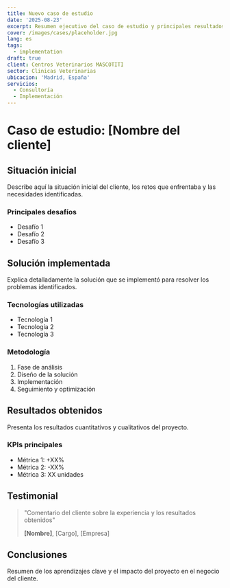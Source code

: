 ```yaml
---
title: Nuevo caso de estudio
date: '2025-08-23'
excerpt: Resumen ejecutivo del caso de estudio y principales resultados obtenidos
cover: /images/cases/placeholder.jpg
lang: es
tags:
  - implementation
draft: true
client: Centros Veterinarios MASCOTITI
sector: Clinicas Veterinarias
ubicacion: 'Madrid, España'
servicios:
  - Consultoría
  - Implementación
---
```

# Caso de estudio: [Nombre del cliente]

## Situación inicial

Describe aquí la situación inicial del cliente, los retos que enfrentaba y las necesidades identificadas.

### Principales desafíos
- Desafío 1
- Desafío 2
- Desafío 3

## Solución implementada

Explica detalladamente la solución que se implementó para resolver los problemas identificados.

### Tecnologías utilizadas
- Tecnología 1
- Tecnología 2
- Tecnología 3

### Metodología
1. Fase de análisis
2. Diseño de la solución
3. Implementación
4. Seguimiento y optimización

## Resultados obtenidos

Presenta los resultados cuantitativos y cualitativos del proyecto.

### KPIs principales
- Métrica 1: +XX%
- Métrica 2: -XX%
- Métrica 3: XX unidades

## Testimonial

> "Comentario del cliente sobre la experiencia y los resultados obtenidos"
> 
> **[Nombre]**, [Cargo], [Empresa]

## Conclusiones

Resumen de los aprendizajes clave y el impacto del proyecto en el negocio del cliente.
